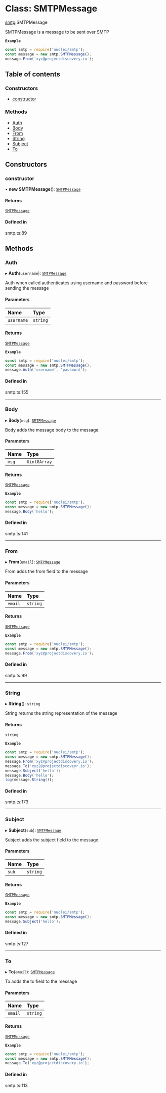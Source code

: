 # Class: SMTPMessage

[smtp](/templates/protocols/javascript/modules/smtp).SMTPMessage

SMTPMessage is a message to be sent over SMTP

**`Example`**

```javascript
const smtp = require('nuclei/smtp');
const message = new smtp.SMTPMessage();
message.From('xyz@projectdiscovery.io');
```

## Table of contents

### Constructors

- [constructor](/templates/protocols/javascript/modules/smtp.SMTPMessage#constructor)

### Methods

- [Auth](/templates/protocols/javascript/modules/smtp.SMTPMessage#auth)
- [Body](/templates/protocols/javascript/modules/smtp.SMTPMessage#body)
- [From](/templates/protocols/javascript/modules/smtp.SMTPMessage#from)
- [String](/templates/protocols/javascript/modules/smtp.SMTPMessage#string)
- [Subject](/templates/protocols/javascript/modules/smtp.SMTPMessage#subject)
- [To](/templates/protocols/javascript/modules/smtp.SMTPMessage#to)

## Constructors

### constructor

• **new SMTPMessage**(): [`SMTPMessage`](/templates/protocols/javascript/modules/smtp.SMTPMessage)

#### Returns

[`SMTPMessage`](/templates/protocols/javascript/modules/smtp.SMTPMessage)

#### Defined in

smtp.ts:89

## Methods

### Auth

▸ **Auth**(`username`): [`SMTPMessage`](/templates/protocols/javascript/modules/smtp.SMTPMessage)

Auth when called authenticates using username and password before sending the message

#### Parameters

| Name | Type |
| :------ | :------ |
| `username` | `string` |

#### Returns

[`SMTPMessage`](/templates/protocols/javascript/modules/smtp.SMTPMessage)

**`Example`**

```javascript
const smtp = require('nuclei/smtp');
const message = new smtp.SMTPMessage();
message.Auth('username', 'password');
```

#### Defined in

smtp.ts:155

___

### Body

▸ **Body**(`msg`): [`SMTPMessage`](/templates/protocols/javascript/modules/smtp.SMTPMessage)

Body adds the message body to the message

#### Parameters

| Name | Type |
| :------ | :------ |
| `msg` | `Uint8Array` |

#### Returns

[`SMTPMessage`](/templates/protocols/javascript/modules/smtp.SMTPMessage)

**`Example`**

```javascript
const smtp = require('nuclei/smtp');
const message = new smtp.SMTPMessage();
message.Body('hello');
```

#### Defined in

smtp.ts:141

___

### From

▸ **From**(`email`): [`SMTPMessage`](/templates/protocols/javascript/modules/smtp.SMTPMessage)

From adds the from field to the message

#### Parameters

| Name | Type |
| :------ | :------ |
| `email` | `string` |

#### Returns

[`SMTPMessage`](/templates/protocols/javascript/modules/smtp.SMTPMessage)

**`Example`**

```javascript
const smtp = require('nuclei/smtp');
const message = new smtp.SMTPMessage();
message.From('xyz@projectdiscovery.io');
```

#### Defined in

smtp.ts:99

___

### String

▸ **String**(): `string`

String returns the string representation of the message

#### Returns

`string`

**`Example`**

```javascript
const smtp = require('nuclei/smtp');
const message = new smtp.SMTPMessage();
message.From('xyz@projectdiscovery.io');
message.To('xyz2@projectdiscoveyr.io');
message.Subject('hello');
message.Body('hello');
log(message.String());
```

#### Defined in

smtp.ts:173

___

### Subject

▸ **Subject**(`sub`): [`SMTPMessage`](/templates/protocols/javascript/modules/smtp.SMTPMessage)

Subject adds the subject field to the message

#### Parameters

| Name | Type |
| :------ | :------ |
| `sub` | `string` |

#### Returns

[`SMTPMessage`](/templates/protocols/javascript/modules/smtp.SMTPMessage)

**`Example`**

```javascript
const smtp = require('nuclei/smtp');
const message = new smtp.SMTPMessage();
message.Subject('hello');
```

#### Defined in

smtp.ts:127

___

### To

▸ **To**(`email`): [`SMTPMessage`](/templates/protocols/javascript/modules/smtp.SMTPMessage)

To adds the to field to the message

#### Parameters

| Name | Type |
| :------ | :------ |
| `email` | `string` |

#### Returns

[`SMTPMessage`](/templates/protocols/javascript/modules/smtp.SMTPMessage)

**`Example`**

```javascript
const smtp = require('nuclei/smtp');
const message = new smtp.SMTPMessage();
message.To('xyz@projectdiscovery.io');
```

#### Defined in

smtp.ts:113
